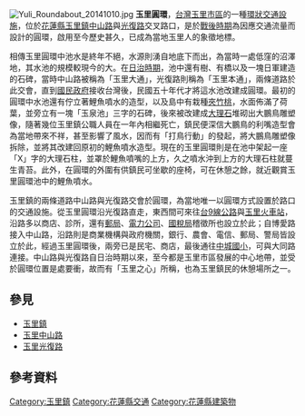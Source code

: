 {{coord|23|19|53.07|N|121|18|56.09|E|display=title}}
[[File:Yuli_Roundabout_20141010.jpg|thumb]]
'''玉里圓環'''，[[台灣|台灣]][[玉里鎮|玉里市區]]的一種[[环形交叉|環狀交通設施]]，位於[[花蓮縣|花蓮縣]][[玉里鎮|玉里鎮]][[中山路_(玉里鎮)|中山路]]與[[光復路_(玉里鎮)|光復路]]交叉路口，是於[[台灣戰後時期|戰後時期]]為因應交通流量而設計的圓環，啟用至今歷史甚久，已成為當地玉里人的象徵地標{{r|17頁}}{{r|圓環}}。

相傳玉里圓環中池水是終年不絕，水源則湧自地底下而出，為當時一處低窪的沼澤地，其水池的規模較現今的大{{r|17頁}}{{r|東海岸}}。在[[台灣日治時期|日治時期]]，池中還有樹、有橋以及一塊日軍建造的石碑，當時中山路被稱為「玉里大通」，光復路則稱為「玉里本通」，兩條道路於此交會，直到[[國民政府|國民政府]]接收台灣後，民國五十年代才將這水池改建成圓環{{r|17頁}}{{r|圓環}}。最初的圓環中水池還有佇立著鯉魚噴水的造型，以及島中有栽種[[夾竹桃|夾竹桃]]，水面佈滿了荷葉，並旁立有一塊「玉泉池」三字的石碑，後來被改建成[[大理石|大理石]]堆砌出大鵬鳥雕塑像，隨著幾位玉里鎮公職人員在一年內相繼死亡，鎮民便深信大鵬鳥的利嘴造型會為當地帶來不祥，甚至影響了風水，因而有「打鳥行動」的發起，將大鵬鳥雕塑像拆除，並將其改建回原初的鯉魚噴水造型{{r|圓環}}{{r|yuliman}}。現在的玉里圓環則是在池中架起一座「X」字的大理石柱，並罩於鯉魚噴嘴的上方，久之噴水沖到上方的大理石柱就蔓生青苔{{r|圓環}}。此外，在圓環的外圍有供鎮民可坐歇的座椅，可在休憩之餘，就近觀賞玉里圓環池中的鯉魚噴水{{r|圓環}}。

玉里鎮的兩條道路中山路與光復路交會於圓環，為當地唯一以圓環方式設置於路口的交通設施。從玉里圓環沿光復路直走，東西間可來往[[台9線|台9線公路]]與[[玉里車站|玉里火車站]]，沿路多以商店、診所，還有[[中華郵政|郵局]]、[[台灣電力公司|電力公司]]、[[中華民國國稅局|國稅局]]稽徵所也設立於此；自博愛路接入中山路，沿路則是商業機構與政府機關，銀行、農會、電信、郵局、警局皆設立於此，經過玉里圓環後，兩旁已是民宅、商店，最後通往[[花蓮縣立中城國民小學|中城國小]]，可與大同路連接{{r|map}}{{r|380頁}}。中山路與光復路自日治時期以來，至今都是玉里市區發展的中心地帶，並受於圓環位置是處要衝，故而有「玉里之心」所稱，也為玉里鎮民的休憩場所之一{{r|圓環}}{{r|yuliman}}。

==參見==
*[[玉里鎮|玉里鎮]]
*[[中山路_(玉里鎮)|玉里中山路]]
*[[光復路_(玉里鎮)|玉里光復路]]

==參考資料==
{{reflist|refs=

<ref name="17頁">{{cite book |title=《玉里鎮誌》|chapter=〈玉里圓環〉|page=17頁|author=葉振輝|publisher=玉里鎮公所|isbn=978-986-02-5708-3|language=zh-tw|date=2010年12月}}</ref>

<ref name="圓環">{{cite web |title=[http://archives.hakka.gov.tw/frontsite/archive/archiveInfoDetailAction.do?method=doViewArchiveInfoDetail&caseId=VUMwOTA5MDAwMTUx&version=MQ==&assetsClassifyId=My4x 玉里圓環]|publisher=臺灣客庄文化數位典藏|accessdate=2012-03-18|language=zh-tw}}</ref>

<ref name="東海岸">{{cite book |title=《東海岸評論》（第104期）|chapter=〈從璞石閣到玉的故鄉〉|author=鄭仁崇|page=65頁|publisher=東海岸評論雜誌社|language=zh-tw|year=1997}}</ref>

<ref name="yuliman">{{cite web |title=[http://blog.yam.com/yuliman/article/10013605 璞石閣 失落的玉里圓環]|author=yuliman|publisher=yam天空部落|accessdate=2012-03-18|language=zh-tw|date=2007-05-10}}</ref>

<ref name="map">{{cite book |title=《花蓮縣玉里鎮行政區域圖》|chapter=〈行政中心圖〉|author=九福科技顧問股份有限公司|publisher=內政部|isbn=9789860100778|language=zh-tw|date=2007年7月}}</ref>

<ref name="380頁">{{cite book |title=《玉里鎮誌》|chapter=〈市街交通建設與路線〉|page=380頁|author=葉振輝|publisher=玉里鎮公所|isbn=978-986-02-5708-3|language=zh-tw|date=2010年12月}}</ref>

}}

[[Category:玉里鎮|Category:玉里鎮]]
[[Category:花蓮縣交通|Category:花蓮縣交通]]
[[Category:花蓮縣建築物|Category:花蓮縣建築物]]